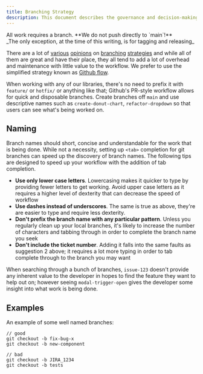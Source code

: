 ```yaml
---
title: Branching Strategy
description: This document describes the governance and decision-making process for the @theholocron organization.
---
```



<Aside type="danger">
	All work requires a branch.
	**We do not push directly to `main`!**<br />
	_The only exception, at the time of this writing, is for tagging and releasing_
</Aside>

There are a lot of [various](http://nvie.com/posts/a-successful-git-branching-model/) [opinions](https://docs.microsoft.com/en-us/vsts/git/concepts/git-branching-guidance) on [branching](https://www.atlassian.com/git/tutorials/comparing-workflows/feature-branch-workflow) [strategies](https://barro.github.io/2016/02/a-succesful-git-branching-model-considered-harmful/) and while all of them are great and have their place, they all tend to add a lot of overhead and maintenance with little value to the workflow. We prefer to use the simplified strategy known as [Github flow](https://guides.github.com/introduction/flow/).

When working with any of our libraries, there's no need to prefix it with `feature/` or `hotfix/` or anything like that; Github's PR-style workflow allows for quick and disposable branches. Create branches off `main` and use descriptive names such as `create-donut-chart`, `refactor-dropdown` so that users can see what's being worked on.

## Naming

Branch names should short, concise and understandable for the work that is being done.  While not a necessity, setting up `<tab>` completion for git branches can speed up the discovery of branch names. The following tips are designed to speed up your workflow with the addition of tab completion.

* **Use only lower case letters**. Lowercasing makes it quicker to type by providing fewer letters to get working. Avoid upper case letters as it requires a higher level of dexterity that can decrease the speed of workflow
* **Use dashes instead of underscores**. The same is true as above, they're are easier to type and require less dexterity.
* **Don't prefix the branch name with any particular pattern**. Unless you regularly clean up your local branches, it's likely to increase the number of characters and tabbing through in order to complete the branch name you seek
* **Don't include the ticket number**. Adding it falls into the same faults as suggestion 2 above; it requires a lot more typing in order to tab complete through to the branch you may want

 When searching through a bunch of branches, `issue-123` doesn't provide any inherent value to the developer in hopes to find the feature they want to help out on; however seeing `modal-trigger-open` gives the developer some insight into what work is being done.

## Examples

An example of some well named branches:

```shell
// good
git checkout -b fix-bug-x
git checkout -b new-component

// bad
git checkout -b JIRA_1234
git checkout -b tests
```
